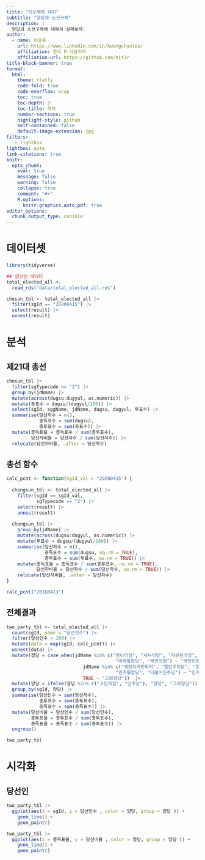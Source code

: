 ```yaml
---
title: "지도제작 대회"
subtitle: "양당과 소선구제"
description: |
  양당과 소선구제에 대해서 살펴보자.
author:
  - name: 이광춘
    url: https://www.linkedin.com/in/kwangchunlee/
    affiliation: 한국 R 사용자회
    affiliation-url: https://github.com/bit2r
title-block-banner: true
format:
  html:
    theme: flatly
    code-fold: true
    code-overflow: wrap
    toc: true
    toc-depth: 3
    toc-title: 목차
    number-sections: true
    highlight-style: github    
    self-contained: false
    default-image-extension: jpg
filters:
   - lightbox
lightbox: auto
link-citations: true
knitr:
  opts_chunk: 
    eval: true
    message: false
    warning: false
    collapse: true
    comment: "#>" 
    R.options:
      knitr.graphics.auto_pdf: true
editor_options: 
  chunk_output_type: console
---
```


# 데이터셋

```r
library(tidyverse)

## 당선인 데이터
total_elected_all <- 
  read_rds("data/total_elected_all.rds")

chosun_tbl <- total_elected_all |> 
  filter(sgId == "20200415") |> 
  select(result) |> 
  unnest(result)

```


# 분석

## 제21대 총선

```r
chosun_tbl |>
  filter(sgTypecode == "2") |> 
  group_by(jdName) |> 
  mutate(across(dugsu:dugyul, as.numeric)) |> 
  mutate(투표수 = dugsu/(dugyul/100)) |>
  select(sgId, sggName, jdName, dugsu, dugyul, 투표수) |> 
  summarise(당선자수 = n(),
            총득표수 = sum(dugsu),
            총투표수 = sum(투표수)) |> 
  mutate(총득표율 = 총득표수 / sum(총투표수),
         당선자비율 = 당선자수 / sum(당선자수)) |> 
  relocate(당선자비율, .after = 당선자수)
```

## 총선 함수

```r
calc_pcnt <- function(sgId_val = "20200415") {
  
  chongsun_tbl <- total_elected_all |> 
    filter(sgId == sgId_val,
           sgTypecode == "2") |>
    select(result) |> 
    unnest(result)
  
  chongsun_tbl |>
    group_by(jdName) |>
    mutate(across(dugsu:dugyul, as.numeric)) |>
    mutate(투표수 = dugsu/(dugyul/100)) |>
    summarise(당선자수 = n(),
              총득표수 = sum(dugsu, na.rm = TRUE),
              총투표수 = sum(투표수, na.rm = TRUE)) |> 
    mutate(총득표율 = 총득표수 / sum(총투표수, na.rm = TRUE),
           당선자비율 = 당선자수 / sum(당선자수, na.rm = TRUE)) |> 
    relocate(당선자비율, .after = 당선자수)
}

calc_pcnt("20160413")
```

## 전체결과

```r
two_party_tbl <- total_elected_all |> 
  count(sgId, name = "당선인수") |> 
  filter(당선인수 > 200) |> 
  mutate(data = map(sgId, calc_pcnt)) |> 
  unnest(data) |> 
  mutate(정당 = case_when(jdName %in% c("한나라당", "새누리당", "자유한국당",
                                        "미래통합당", "국민의힘") ~ "국민의힘",
                            jdName %in% c("새정치국민회의", "열린우리당", "통합민주당",
                                        "민주통합당", "더불어민주당") ~ "민주당",
                            TRUE ~ "그외정당"))  |> 
  mutate(양당 = ifelse(정당 %in% c("국민의힘", "민주당"), "양당", "그외정당")) |> 
  group_by(sgId, 양당) |> 
  summarise(당선인수 = sum(당선자수),
            총투표수 = sum(총투표수),
            총득표수 = sum(총득표수)) |>  
  mutate(당선비율 = 당선인수 / sum(당선인수),
         총투표율 = 총투표수 / sum(총투표수),
         총득표율 = 총득표수 / sum(총투표수)) |> 
  ungroup()

two_party_tbl
```

# 시각화

## 당선인

```r
two_party_tbl |> 
  ggplot(aes(x = sgId, y = 당선인수 , color = 양당, group = 양당 )) +
    geom_line() +
    geom_point()

two_party_tbl |> 
  ggplot(aes(x = 총득표율, y = 당선비율 , color = 양당, group = 양당 )) +
    geom_line() +
    geom_point()
```

